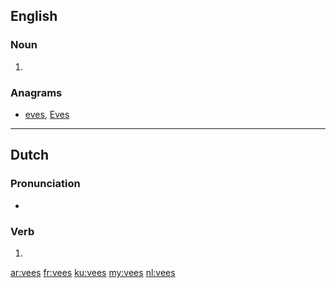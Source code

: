 ==English==

===Noun===
{{head|en|plural}}

# {{plural of|vee|lang=en}}

===Anagrams===
* [[eves#English|eves]], [[Eves#English|Eves]]

----

==Dutch==

===Pronunciation===
* {{audio|Nl-vees.ogg|Audio|lang=nl}}

===Verb===
{{nl-verb-form}}

# {{nl-verb form of|n=sg|t=past|m=ind|vijzen}}

[[ar:vees]]
[[fr:vees]]
[[ku:vees]]
[[my:vees]]
[[nl:vees]]